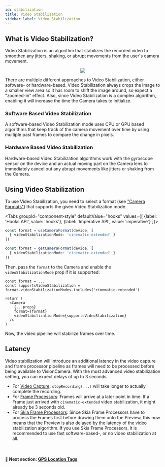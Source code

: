 ```yaml
---
id: stabilization
title: Video Stabilization
sidebar_label: Video Stabilization
---
```



## What is Video Stabilization?

Video Stabilization is an algorithm that stabilizes the recorded video to smoothen any jitters, shaking, or abrupt movements from the user's camera movement.

<div align="center">
  <img class="doc-image" src="/img/action_mode_demo.gif" />
</div>

There are multiple different approaches to Video Stabilization, either software- or hardware-based. Video Stabilization always crops the image to a smaller view area so it has room to shift the image around, so expect a "zoomed-in" effect. Also, since Video Stabilization is a complex algorithm, enabling it will increase the time the Camera takes to initialize.

### Software Based Video Stabilization

A software-based Video Stabilization mode uses CPU or GPU based algorithms that keep track of the camera movement over time by using multiple past frames to compare the change in pixels.

### Hardware Based Video Stabilization

Hardware-based Video Stabilization algorithms work with the gyroscope sensor on the device and an actual moving part on the Camera lens to immediately cancel out any abrupt movements like jitters or shaking from the Camera.

## Using Video Stabilization

To use Video Stabilization, you need to select a format (see ["Camera Formats"](formats)) that supports the given Video Stabilization mode:

<Tabs
  groupId="component-style"
  defaultValue="hooks"
  values={[
    {label: 'Hooks API', value: 'hooks'},
    {label: 'Imperative API', value: 'imperative'}
  ]}>
<TabItem value="hooks">

```ts
const format = useCameraFormat(device, [
  { videoStabilizationMode: 'cinematic-extended' }
])
```

</TabItem>
<TabItem value="imperative">

```ts
const format = getCameraFormat(device, [
  { videoStabilizationMode: 'cinematic-extended' }
])
```

</TabItem>
</Tabs>

Then, pass the `format` to the Camera and enable the `videoStabilizationMode` prop if it is supported:

```tsx
const format = ...
const supportsVideoStabilization = format.videoStabilizationModes.includes('cinematic-extended')

return (
  <Camera
    {...props}
    format={format}
    videoStabilizationMode={supportsVideoStabilization}
  />
)
```

Now, the video pipeline will stabilize frames over time.

## Latency

Video stabilization will introduce an additional latency in the video capture and frame processor pipeline as frames will need to be processed before being available to VisionCamera. With the most advanced video stabilization setting, you can expect delays of up to 3 seconds.

- For [Video Capture](/docs/guides/recording-videos): `stopRecording(...)` will take longer to actually complete the recording.
- For [Frame Processors](/docs/guides/frame-processors): Frames will arrive at a later point in time. If a Frame just arrived with `cinematic-extended` video stabilization, it might already be 3 seconds old.
- For [Skia Frame Processors](/docs/guides/skia-frame-processors): Since Skia Frame Processors have to process the Frames first before drawing them onto the Preview, this now means that the Preview is also delayed by the latency of the video stabilization algorithm. If you use Skia Frame Processors, it is recommended to use fast software-based-, or no video stabilization at all.

<br />

#### 🚀 Next section: [GPS Location Tags](location)
